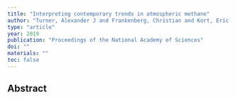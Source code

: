 ```yaml
---
title: "Interpreting contemporary trends in atmospheric methane"
author: "Turner, Alexander J and Frankenberg, Christian and Kort, Eric A"
type: "article"
year: 2019
publication: "Proceedings of the National Academy of Sciences"
doi: ""
materials: ""
toc: false
---
```


## Abstract

